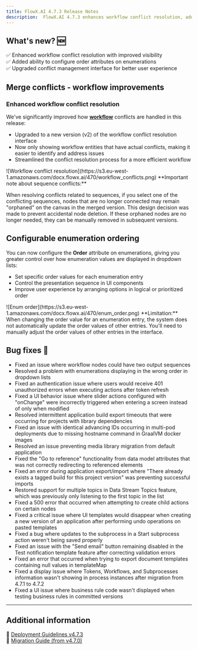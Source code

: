 ```yaml
---
title: FlowX.AI 4.7.3 Release Notes
description:  FlowX.AI 4.7.3 enhances workflow conflict resolution, adds configurable enumeration ordering, and fixes data streams, UI templates, and application export/import issues to improve your development experience! 🚀
---
```


## **What's new? 🆕**


✅ Enhanced workflow conflict resolution with improved visibility      
✅ Added ability to configure order attributes on enumerations      
✅ Upgraded conflict management interface for better user experience       

## Merge conflicts - workflow improvements

### Enhanced workflow conflict resolution

We've significantly improved how [**workflow**](../../4.7.x/docs/platform-deep-dive/integrations/integration-designer#workflows) conflicts are handled in this release:

- Upgraded to a new version (v2) of the workflow conflict resolution interface
- Now only showing workflow entities that have actual conflicts, making it easier to identify and address issues
- Streamlined the conflict resolution process for a more efficient workflow

<Frame>
![Workflow conflict resolution](https://s3.eu-west-1.amazonaws.com/docx.flowx.ai/470/workflow_conflicts.png)
</Frame>

<Info>
**Important note about sequence conflicts:**

When resolving conflicts related to sequences, if you select one of the conflicting sequences, nodes that are no longer connected may remain "orphaned" on the canvas in the merged version. This design decision was made to prevent accidental node deletion. If these orphaned nodes are no longer needed, they can be manually removed in subsequent versions.
</Info>
 

## Configurable enumeration ordering

You can now configure the **Order** attribute on enumerations, giving you greater control over how enumeration values are displayed in dropdown lists:

- Set specific order values for each enumeration entry
- Control the presentation sequence in UI components
- Improve user experience by arranging options in logical or prioritized order

<Frame>
![Enum order](https://s3.eu-west-1.amazonaws.com/docx.flowx.ai/470/enum_order.png)
</Frame>


<Info>
**Limitation:** When changing the order value for an enumeration entry, the system does not automatically update the order values of other entries. You'll need to manually adjust the order values of other entries in the interface.
</Info>


## **Bug fixes** 🐞  


- Fixed an issue where workflow nodes could have two output sequences 
- Resolved a problem with enumerations displaying in the wrong order in dropdown lists
- Fixed an authentication issue where users would receive 401 unauthorized errors when executing actions after token refresh
- Fixed a UI behavior issue where slider actions configured with "onChange" were incorrectly triggered when entering a screen instead of only when modified 
- Resolved intermittent application build export timeouts that were occurring for projects with library dependencies
- Fixed an issue with identical advancing IDs occurring in multi-pod deployments due to missing hostname command in GraalVM docker images
- Resolved an issue preventing media library migration from default application
- Fixed the "Go to reference" functionality from data model attributes that was not correctly redirecting to referenced elements 
- Fixed an error during application export/import where "There already exists a tagged build for this project version" was preventing successful imports 
- Restored support for multiple topics in Data Stream Topics feature, which was previously only listening to the first topic in the list
- Fixed a 500 error that occurred when attempting to create child actions on certain nodes
- Fixed a critical issue where UI templates would disappear when creating a new version of an application after performing undo operations on pasted templates 
- Fixed a bug where updates to the subprocess in a Start subprocess action weren't being saved properly
- Fixed an issue with the "Send email" button remaining disabled in the Test notification template feature after correcting validation errors
- Fixed an error that occurred when trying to export document templates containing null values in templateMap
- Fixed a display issue where Tokens, Workflows, and Subprocesses information wasn't showing in process instances after migration from 4.7.1 to 4.7.2 
- Fixed a UI issue where business rule code wasn't displayed when testing business rules in committed versions

---

## **Additional information**  

📌 [Deployment Guidelines v4.7.3](./deployment-guidelines-v4.7.3)  
📌 [Migration Guide (from v4.7.0)](./migrating-from-v4.7.0-to-v4.7.3)  
